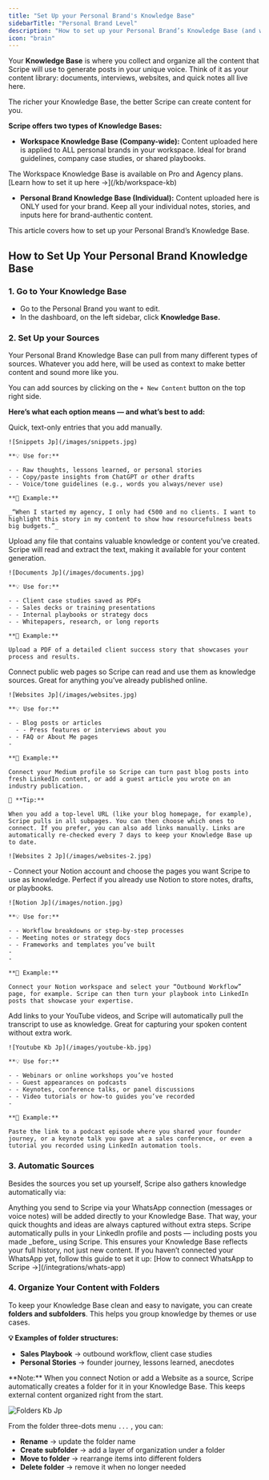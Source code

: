 ```yaml
---
title: "Set Up your Personal Brand's Knowledge Base"
sidebarTitle: "Personal Brand Level"
description: "How to set up your Personal Brand’s Knowledge Base (and what to include)."
icon: "brain"
---
```


Your **Knowledge Base** is where you collect and organize all the content that Scripe will use to generate posts in your unique voice. Think of it as your content library: documents, interviews, websites, and quick notes all live here.

The richer your Knowledge Base, the better Scripe can create content for you.

**Scripe offers two types of Knowledge Bases:**

- **Workspace Knowledge Base (Company-wide):** Content uploaded here is applied to ALL personal brands in your workspace. Ideal for brand guidelines, company case studies, or shared playbooks.

<Note>
  The Workspace Knowledge Base is available on Pro and Agency plans. [Learn how to set it up here →](/kb/workspace-kb)
</Note>

- **Personal Brand Knowledge Base (Individual):** Content uploaded here is ONLY used for your brand. Keep all your individual notes, stories, and inputs here for brand-authentic content.

This article covers how to set up your Personal Brand’s Knowledge Base.

## How to Set Up Your Personal Brand Knowledge Base

### 1. Go to Your Knowledge Base

- Go to the Personal Brand you want to edit.
- In the dashboard, on the left sidebar, click **Knowledge Base.**

### 2. Set Up your Sources

Your Personal Brand Knowledge Base can pull from many different types of sources. Whatever you add here, will be used as context to make better content and sound more like you.

You can add sources by clicking on the `+ New Content` button on the top right side.

**Here’s what each option means — and what’s best to add:**

<CardGroup cols={1}>
  <Card title="Snippets" icon="note-sticky">
    Quick, text-only entries that you add manually.

    ![Snippets Jp](/images/snippets.jpg)

    **💡 Use for:**

    - - Raw thoughts, lessons learned, or personal stories
    - - Copy/paste insights from ChatGPT or other drafts
    - - Voice/tone guidelines (e.g., words you always/never use)

    **📝 Example:**

    _“When I started my agency, I only had €500 and no clients. I want to highlight this story in my content to show how resourcefulness beats big budgets.”_
  </Card>
  <Card title="Documents" icon="paperclip">
    Upload any file that contains valuable knowledge or content you’ve created. Scripe will read and extract the text, making it available for your content generation.

    ![Documents Jp](/images/documents.jpg)

    **💡 Use for:**

    - - Client case studies saved as PDFs
    - - Sales decks or training presentations
    - - Internal playbooks or strategy docs
    - - Whitepapers, research, or long reports

    **📝 Example:**

    Upload a PDF of a detailed client success story that showcases your process and results.
  </Card>
  <Card title="Websites" icon="laptop-mobile">
    Connect public web pages so Scripe can read and use them as knowledge sources. Great for anything you’ve already published online.

    ![Websites Jp](/images/websites.jpg)

    **💡 Use for:**

    - - Blog posts or articles
      - - Press features or interviews about you
    - - FAQ or About Me pages
    - 

    **📝 Example:**

    Connect your Medium profile so Scripe can turn past blog posts into fresh LinkedIn content, or add a guest article you wrote on an industry publication.

    🔄 **Tip:** 

    When you add a top-level URL (like your blog homepage, for example), Scripe pulls in all subpages. You can then choose which ones to connect. If you prefer, you can also add links manually. Links are automatically re-checked every 7 days to keep your Knowledge Base up to date.

    ![Websites 2 Jp](/images/websites-2.jpg)
  </Card>
  <Card title="Notion" icon="folders">
    - Connect your Notion account and choose the pages you want Scripe to use as knowledge. Perfect if you already use Notion to store notes, drafts, or playbooks.

    ![Notion Jp](/images/notion.jpg)

    **💡 Use for:**

    - - Workflow breakdowns or step-by-step processes
    - - Meeting notes or strategy docs
    - - Frameworks and templates you’ve built
    - 
    - 

    **📝 Example:**

    Connect your Notion workspace and select your “Outbound Workflow” page, for example. Scripe can then turn your playbook into LinkedIn posts that showcase your expertise.
  </Card>
  <Card title="Youtube Videos" icon="circle-video">
    Add links to your YouTube videos, and Scripe will automatically pull the transcript to use as knowledge. Great for capturing your spoken content without extra work.

    ![Youtube Kb Jp](/images/youtube-kb.jpg)

    **💡 Use for:**

    - - Webinars or online workshops you’ve hosted
    - - Guest appearances on podcasts
    - - Keynotes, conference talks, or panel discussions
    - - Video tutorials or how-to guides you’ve recorded
    - 

    **📝 Example:**

    Paste the link to a podcast episode where you shared your founder journey, or a keynote talk you gave at a sales conference, or even a tutorial you recorded using LinkedIn automation tools.
  </Card>
</CardGroup>

### 3. Automatic Sources

Besides the sources you set up yourself, Scripe also gathers knowledge automatically via:

<CardGroup cols={1}>
  <Card title="WhatsApp Connection">
    Anything you send to Scripe via your WhatsApp connection (messages or voice notes) will be added directly to your Knowledge Base. That way, your quick thoughts and ideas are always captured without extra steps.
  </Card>
  <Card title="LinkedIn Profile & Posts">
    Scripe automatically pulls in your LinkedIn profile and posts — including posts you made _before_ using Scripe. This ensures your Knowledge Base reflects your full history, not just new content.
  </Card>
</CardGroup>

<Tip>
  If you haven’t connected your WhatsApp yet, follow this guide to set it up: [How to connect WhatsApp to Scripe →](/integrations/whats-app)
</Tip>

### 4. Organize Your Content with Folders

To keep your Knowledge Base clean and easy to navigate, you can create **folders and subfolders**. This helps you group knowledge by themes or use cases.

**💡 Examples of folder structures:**

- **Sales Playbook** → outbound workflow, client case studies
- **Personal Stories** → founder journey, lessons learned, anecdotes

<Info>
  **Note:** When you connect Notion or add a Website as a source, Scripe automatically creates a folder for it in your Knowledge Base. This keeps external content organized right from the start.
</Info>

![Folders Kb Jp](/images/folders-kb.jpg)

From the folder three-dots menu `...` , you can:

- **Rename** → update the folder name
- **Create subfolder** → add a layer of organization under a folder
- **Move to folder** → rearrange items into different folders
- **Delete folder** → remove it when no longer needed